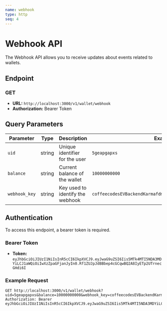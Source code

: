 ```yaml
---
name: webhook
type: http
seq: 4
---
```


# Webhook API

The Webhook API allows you to receive updates about events related to wallets.

## Endpoint

### GET
- **URL:** `http://localhost:3000/v1/wallet/webhook`
- **Authorization:** Bearer Token

## Query Parameters

| Parameter      | Type   | Description                                    | Example                                      |
| -------------- | ------ | ---------------------------------------------- | -------------------------------------------- |
| `uid`          | string | Unique identifier for the user                 | `5geapgapxs`                                 |
| `balance`      | string | Current balance of the wallet                  | `10000000000`                                |
| `webhook_key`  | string | Key used to identify the webhook               | `coffeecodesEVBackendKarmafdmfbmd3brh4rfembvfadsadmbdbbvda` |

## Authentication

To access this endpoint, a bearer token is required.

### Bearer Token
- **Token:** `eyJhbGciOiJIUzI1NiIsInR5cCI6IkpXVCJ9.eyJwaG9uZSI6Iis5MTk4MTI5NDA3MDYiLCJ1aWQiOiIwXzZpaGFjanJyIn0.Rf1ZUJpJdBBbep4cGCqwBQ2A8IyETp2UTrnecGHdi6I`

### Example Request

```http
GET http://localhost:3000/v1/wallet/webhook?uid=5geapgapxs&balance=10000000000&webhook_key=coffeecodesEVBackendKarmafdmfbmd3brh4rfembvfadsadmbdbbvda
Authorization: Bearer eyJhbGciOiJIUzI1NiIsInR5cCI6IkpXVCJ9.eyJwaG9uZSI6Iis5MTk4MTI5NDA3MDYiLCJ1aWQiOiIwXzZpaGFjanJyIn0.Rf1ZUJpJdBBbep4cGCqwBQ2A8IyETp2UTrnecGHdi6I
```